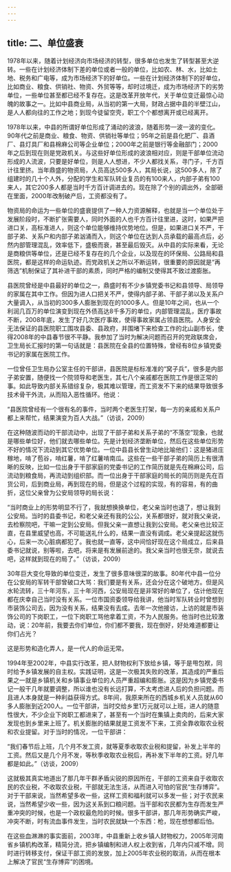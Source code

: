 ```yaml
---
---
---
```

title: 二、单位盛衰
---

1978年以来，随着计划经济向市场经济的转型，很多单位也发生了转型甚至大逆转。一些在计划经济体制下差的单位或者一般的单位，比如农、林、水，比如土地、税务和广电等，成为市场经济下的好单位。一些在计划经济体制下的好单位，比如商业、粮食、供销社、物资、外贸等等，却时过境迁，成为市场经济下的劣势单位，一些单位甚至都已经不复存在。这是改革开放年代，关于单位变迁最惊心动魄的故事之一。比如中县商业局，从当初的第一大局，财政占据中县的半壁江山，是人人都向往的工作之地；到现今徒留空壳，职工个个都想离开或已经离开。

1978年以来，中县的所谓好单位形成了涌动的波浪，随着形势一波一波的变化。90年代之前是商业、粮食、物资、供销社等单位；95年之前是县化肥厂、县酒厂、县灯具厂和县棉麻公司等企业单位；2000年之前是银行等金融部门；2000年之后到现在则是党政机关。与这些好单位形成的波浪相对应，则是干部单位流动形成的人流波，只要是好单位，则是人人想进，不少人都找关系，寻门子，千方百计往里挤。当年鼎盛的物资局，人员高达500多人，其局长说，这500多人，除了组建时的几十个人外，分配的学生和军队转业复员的有100来人，内部子弟有100来人，其它200多人都是当时千方百计调进去的。现在除了个别的调出外，全部砸在里面，2000年改制破产后，工资都没有了。

物资局的命运为一些单位的盛衰提供了一种人力资源解释，也就是当一个单位处于发展阶段时，不断扩张需要人，同时外面的人也千方百计往里进，这时，如果严把进口关，高标准进人，则这个单位能够维持优势地位。但是，如果进口关不严，干部子弟、关系户和内部子弟汹涌而入，则这个单位在达到人员承载的最高点后，必然内部管理混乱，效率低下，盛极而衰，甚至最后毁灭。从中县的实际来看，无论是商粮供等单位，还是已经不复存在的几个企业，以及现在的环保局、公路局和县医院，都是这样的命运轨迹。而党政机关之所以不断运转，很重要的原因就是“再筛选”机制保证了其补进干部的素质，同时严格的编制又使得其不致过渡膨胀。

县医院曾经是中县最好的单位之一，鼎盛时有不少乡镇党委书记和县领导、局领导的家属在其中工作。但因为进人口把关不严，使得内部子弟、干部子弟以及关系户大量调入，从当初的300多人膨胀到现在的1000多人。但是10年之间，也从一个利润几百万的单位演变到现在外债高达8千多万的单位，内部管理混乱，医疗事故不断，2008年底，发生了好几次医疗事故，使得事故家属占领县医院。人身安全无法保证的县医院职工围攻县委、县政府，并围堵下来检查工作的北山副市长，使得2008年的中县春节很不平静。我参加了当时为解决问题而召开的党政联席会，卫生局长汇报时的第一句话就是：县医院在全县的位置特殊，曾经有8位乡镇党委书记的家属在医院工作。

一位曾任卫生局办公室主任的干部讲，县医院是标标准准的“窝子兵”，很多是内部子弟安置，随便找一个院领导和老医生，其七八个亲戚都在医院工作是很正常的事。如此导致内部关系错综复杂，极其难以管理，而工资发不下来的结果导致很多技术骨干外流，从而陷入恶性循环。他说：

“县医院曾经有一个很有名的事件，当时两个老医生打架，每一方的亲戚和关系户都上来帮忙，结果演变为百人大战。”（访谈，2009）

在这种随波而动的干部流动中，出现了干部子弟和关系子弟的“不落空”现象，也就是哪些单位好，他们就去哪些单位。先是计划经济垄断单位，然后在这些单位形势不好的情况下流动到其它优势单位。一位中县县长曾生动地比喻他们：这是猪进庄稼地，啃了苞谷，啃红薯，啃了红薯啃南瓜。这些在一些干部子弟的简历上有很清晰的反映，比如一位出身于干部家庭的党委书记的工作简历就是先在棉麻公司，后流动到粮食局，再流动到组织部。而一位出身于干部家庭的局长的简历则是先在百货公司，后到商业局，再到现在的局，但是这个过程的实现，有的容易，有的曲折，这位父亲曾为公安局领导的局长说：

“当时商业上的形势明显不行了，我就想换换单位，老父亲当时也退了，想让我到公安局。当时的县委书记，和老父亲还有我的公公，关系都很好，就对我父亲说，去检察院吧，干嘛一定到公安局。但我父亲一直想让我到公安局。老父亲也比较正直，在县里威望也高，不可能送礼什么的，结果一直没有调成。老父亲提起这就伤心，后来一次心脏病都犯了。我也就一直等，这中间恰好现在这个局成立，后来县委书记就说，别等啦，去吧，将来是有发展前途的。我父亲当时也很无奈，就说去吧，这样就到现在的局了。”（访谈，2009）

30年巨大变化导致的单位变迁，发生了很多意味很深的故事。80年代中县一位分在公安局的军转干部曾破口大骂：我们要是有关系，还会分在这个破地方。但是风水轮流转，三十年河东，三十年河西，公安局现在是非常好的单位了，估计他现在都在庆幸自己当时没有关系。一位市国资委领导给我讲，他当时军队转业时曾想到市装饰公司去，因为没有关系，结果没有去成。去年一次他接访，上访的就是市装饰公司的下岗职工，一位下岗职工骂他拿着工资，不为人民服务。他当时也比较激动，说：20年前，我要去你们单位，你们都不要我，现在倒好，好处难道都要让你们占光？

这是形势和造化弄人，是一代人的命运无常。

1994年至2002年，中县实行改革，把人财物权利下放给乡镇，等于是甩包袱，同时给予乡镇发展的自主权。实践证明，这是一次极其失败的改革，其造成的严重后果之一就是乡镇机关和乡镇事业单位的人员严重超编和膨胀。这是因为乡镇党委书记一般干几年就要调整，所以谁也没有长远打算，不太考虑进人后的负担问题。而且进人本身就是一种利益获得方式。8年间，我原来所在的西城乡机关人员就从60多人膨胀到近200人。一位干部讲，当时交给乡里1万元就可以上班，进人的随意性很大，不少企业下岗职工都进来了，甚至有一个当时在集镇上卖肉的，后来大家发现也到乡里来上班了。机关膨胀的结果就是工资发不下来，工资全靠收取农业税和农业提留。对于当时的情况，一位干部讲：

“我们春节后上班，几个月不发工资，就等夏季收取农业税和提留，补发上半年的工资。然后又是几个月不发，等秋季收取农业税后，再补发下半年的工资。好几年都是如此。”（访谈，2009）

这就极其真实地道出了那几年干群矛盾尖锐的原因所在，干部的工资来自于收取农民的农业税，不收取农业税，干部就无法生活，从而进入可怕的官民“生存博弈”。对于干部来说，当然希望多收一些，这样工资和福利就可以多发一些；对于农民来说，当然希望少收一些，因为这关系到口粮问题。当干部和农民都为生存而发生严重冲突的时候，也是一个政权最危险的时候。很多干部讲，那几年形势确实严峻，冲突不断，时有流血事件发生，当时农民就缺一个东西：枪，现在想想都后怕。

在这些血淋淋的事实面前，2003年，中县重新上收乡镇人财物权力，2005年河南省乡镇机构改革，精简分流，把乡镇编制和进人权上收到省，几年内只减不增。同时进行转移支付，保证干部工资的发放，加上2005年农业税的取消，从而在根本上解决了官民“生存博弈”的困境。
